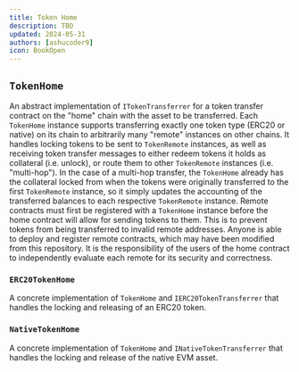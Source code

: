 ```yaml
---
title: Token Home
description: TBD
updated: 2024-05-31
authors: [ashucoder9]
icon: BookOpen
---
```


## `TokenHome`

An abstract implementation of `ITokenTransferrer` for a token transfer contract on the "home" chain with the asset to be transferred. Each `TokenHome` instance supports transferring exactly one token type (ERC20 or native) on its chain to arbitrarily many "remote" instances on other chains. It handles locking tokens to be sent to `TokenRemote` instances, as well as receiving token transfer messages to either redeem tokens it holds as collateral (i.e. unlock), or route them to other `TokenRemote` instances (i.e. "multi-hop"). In the case of a multi-hop transfer, the `TokenHome` already has the collateral locked from when the tokens were originally transferred to the first `TokenRemote` instance, so it simply updates the accounting of the transferred balances to each respective `TokenRemote` instance. Remote contracts must first be registered with a `TokenHome` instance before the home contract will allow for sending tokens to them. This is to prevent tokens from being transferred to invalid remote addresses. Anyone is able to deploy and register remote contracts, which may have been modified from this repository. It is the responsibility of the users of the home contract to independently evaluate each remote for its security and correctness.

### `ERC20TokenHome`

A concrete implementation of `TokenHome` and `IERC20TokenTransferrer` that handles the locking and releasing of an ERC20 token.

### `NativeTokenHome`

A concrete implementation of `TokenHome` and `INativeTokenTransferrer` that handles the locking and release of the native EVM asset.

